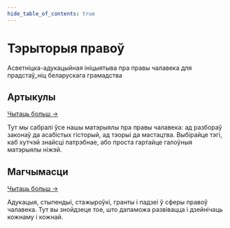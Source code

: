 ```yaml
---
hide_table_of_contents: true
---
```


# Тэрыторыя правоў

Асветніцка-адукацыйная ініцыятыва пра правы чалавека для прадстаў_ніц беларускага грамадства


## Артыкулы

[Чытаць больш →](articles)

Тут мы сабралі ўсе нашы матэрыялы пра правы чалавека: ад разбораў законаў да асабістых гісторый, ад тэорыі да мастацтва.
Выбірайце тэгі, каб хутчэй знайсці патрэбнае, або проста гартайце галоўныя матэрыялы ніжэй. 


## Магчымасци

[Чытаць больш →](opportunities)

Адукацыя, стыпендыі, стажыроўкі, гранты і падзеі ў сферы правоў чалавека. Тут вы знойдзеце тое, што дапаможа развівацца і дзейнічаць кожнаму і кожнай.
